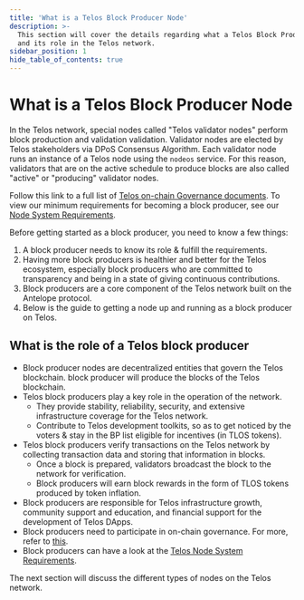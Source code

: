 ```yaml
---
title: 'What is a Telos Block Producer Node'
description: >-
  This section will cover the details regarding what a Telos Block Producer is
  and its role in the Telos network.
sidebar_position: 1
hide_table_of_contents: true
---
```


# What is a Telos Block Producer Node

In the Telos network, special nodes called "Telos validator nodes" perform block production and validation validation. Validator nodes are elected by Telos stakeholders via DPoS Consensus Algorithm. Each validator node runs an instance of a Telos node using the `nodeos` service. For this reason, validators that are on the active schedule to produce blocks are also called "active" or "producing" validator nodes.

Follow this link to a full list of [Telos on-chain Governance documents](https://app.telos.net/governance). To view our minimum requirements for becoming a block producer, see our [Node System Requirements](/nodes/bp-nodes/node-system-requirements).

Before getting started as a block producer, you need to know a few things:

1. A block producer needs to know its role & fulfill the requirements.
2. Having more block producers is healthier and better for the Telos ecosystem, especially block producers who are committed to transparency and being in a state of giving continuous contributions.
3. Block producers are a core component of the Telos network built on the Antelope protocol.
4. Below is the guide to getting a node up and running as a block producer on Telos.

## What is the role of a Telos block producer

* Block producer nodes are decentralized entities that govern the Telos blockchain. block producer will produce the blocks of the Telos blockchain.
* Telos block producers play a key role in the operation of the network.
  * They provide stability, reliability, security, and extensive infrastructure coverage for the Telos network.
  * Contribute to Telos development toolkits, so as to get noticed by the voters & stay in the BP list eligible for incentives (in TLOS tokens).
* Telos block producers verify transactions on the Telos network by collecting transaction data and storing that information in blocks.&#x20;
  * Once a block is prepared, validators broadcast the block to the network for verification.
  * Block producers will earn block rewards in the form of TLOS tokens produced by token inflation.
* Block producers are responsible for Telos infrastructure growth, community support and education, and financial support for the development of Telos DApps.
* Block producers need to participate in on-chain governance. For more, refer to [this](https://app.telos.net/governance).
* Block producers can have a look at the [Telos Node System Requirements](/nodes/bp-nodes/node-system-requirements).

The next section will discuss the different types of nodes on the Telos network.
